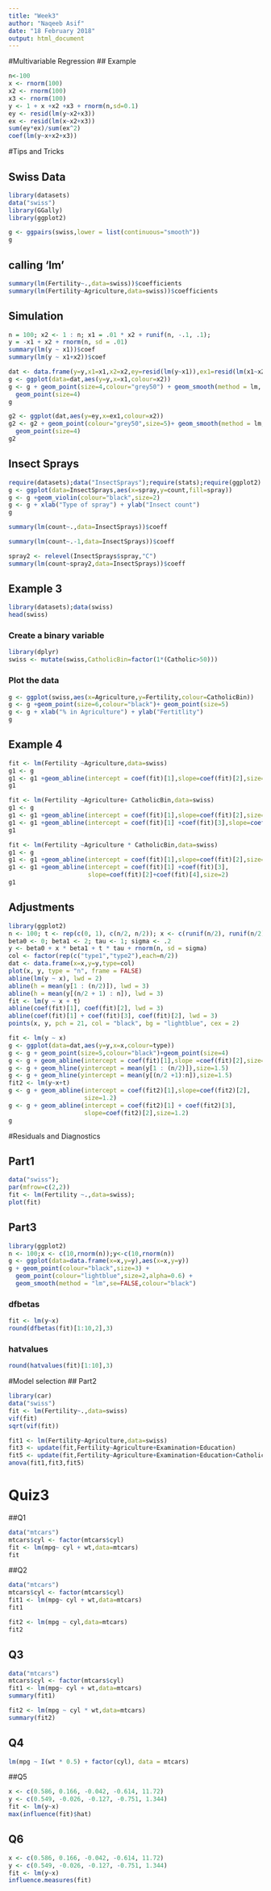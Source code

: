 ```yaml
---
title: "Week3"
author: "Naqeeb Asif"
date: "18 February 2018"
output: html_document
---
```


#Multivariable Regression
## Example

```r
n<-100
x <- rnorm(100)
x2 <- rnorm(100)
x3 <- rnorm(100)
y <- 1 + x +x2 +x3 + rnorm(n,sd=0.1)
ey <- resid(lm(y~x2+x3))
ex <- resid(lm(x~x2+x3))
sum(ey*ex)/sum(ex^2)
coef(lm(y~x+x2+x3))
```

#Tips and Tricks

## Swiss Data

```r
library(datasets)
data("swiss")
library(GGally)
library(ggplot2)

g <- ggpairs(swiss,lower = list(continuous="smooth"))
g
```

## calling 'lm'

```r
summary(lm(Fertility~.,data=swiss))$coefficients
summary(lm(Fertility~Agriculture,data=swiss))$coefficients
```

## Simulation
```r
n = 100; x2 <- 1 : n; x1 = .01 * x2 + runif(n, -.1, .1); 
y = -x1 + x2 + rnorm(n, sd = .01)
summary(lm(y ~ x1))$coef
summary(lm(y ~ x1+x2))$coef
```

```r
dat <- data.frame(y=y,x1=x1,x2=x2,ey=resid(lm(y~x1)),ex1=resid(lm(x1~x2)))
g <- ggplot(data=dat,aes(y=y,x=x1,colour=x2))
g <- g + geom_point(size=4,colour="grey50") + geom_smooth(method = lm, se=FALSE) +
  geom_point(size=4)
g
```

```r
g2 <- ggplot(dat,aes(y=ey,x=ex1,colour=x2))
g2 <- g2 + geom_point(colour="grey50",size=5)+ geom_smooth(method = lm, se=FALSE,colour="black") + 
  geom_point(size=4)
g2
```

## Insect Sprays
```r
require(datasets);data("InsectSprays");require(stats);require(ggplot2)
g <- ggplot(data=InsectSprays,aes(x=spray,y=count,fill=spray))
g <- g +geom_violin(colour="black",size=2)
g <- g + xlab("Type of spray") + ylab("Insect count")
g
```
```r
summary(lm(count~.,data=InsectSprays))$coeff
```

```r
summary(lm(count~.-1,data=InsectSprays))$coeff

```

```r
spray2 <- relevel(InsectSprays$spray,"C")
summary(lm(count~spray2,data=InsectSprays))$coeff
```

## Example 3

```r
library(datasets);data(swiss)
head(swiss)
```

### Create a binary variable
```r
library(dplyr)
swiss <- mutate(swiss,CatholicBin=factor(1*(Catholic>50)))

```

### Plot the data
```r
g <- ggplot(swiss,aes(x=Agriculture,y=Fertility,colour=CatholicBin))
g <- g +geom_point(size=6,colour="black")+ geom_point(size=5)
g <- g + xlab("% in Agriculture") + ylab("Fertitlity")
g
```

## Example 4

```r
fit <- lm(Fertility ~Agriculture,data=swiss)
g1 <- g
g1 <- g1 +geom_abline(intercept = coef(fit)[1],slope=coef(fit)[2],size=2)
g1
```

```r
fit <- lm(Fertility ~Agriculture+ CatholicBin,data=swiss)
g1 <- g
g1 <- g1 +geom_abline(intercept = coef(fit)[1],slope=coef(fit)[2],size=2)
g1 <- g1 +geom_abline(intercept = coef(fit)[1] +coef(fit)[3],slope=coef(fit)[2],size=2)
g1
```

```r
fit <- lm(Fertility ~Agriculture * CatholicBin,data=swiss)
g1 <- g
g1 <- g1 +geom_abline(intercept = coef(fit)[1],slope=coef(fit)[2],size=2)
g1 <- g1 +geom_abline(intercept = coef(fit)[1] +coef(fit)[3],
                      slope=coef(fit)[2]+coef(fit)[4],size=2)
g1

```

## Adjustments

```r
library(ggplot2)
n <- 100; t <- rep(c(0, 1), c(n/2, n/2)); x <- c(runif(n/2), runif(n/2));
beta0 <- 0; beta1 <- 2; tau <- 1; sigma <- .2
y <- beta0 + x * beta1 + t * tau + rnorm(n, sd = sigma)
col <- factor(rep(c("type1","type2"),each=n/2))
dat <- data.frame(x=x,y=y,type=col)
plot(x, y, type = "n", frame = FALSE)
abline(lm(y ~ x), lwd = 2)
abline(h = mean(y[1 : (n/2)]), lwd = 3)
abline(h = mean(y[(n/2 + 1) : n]), lwd = 3)
fit <- lm(y ~ x + t)
abline(coef(fit)[1], coef(fit)[2], lwd = 3)
abline(coef(fit)[1] + coef(fit)[3], coef(fit)[2], lwd = 3)
points(x, y, pch = 21, col = "black", bg = "lightblue", cex = 2)
```

```r
fit <- lm(y ~ x)
g <- ggplot(data=dat,aes(y=y,x=x,colour=type))
g <- g + geom_point(size=5,colour="black")+geom_point(size=4)
g <- g + geom_abline(intercept = coef(fit)[1],slope =coef(fit)[2],size=1.5)
g <- g + geom_hline(yintercept = mean(y[1 : (n/2)]),size=1.5)
g <- g + geom_hline(yintercept = mean(y[(n/2 +1):n]),size=1.5)
fit2 <- lm(y~x+t)
g <- g + geom_abline(intercept = coef(fit2)[1],slope=coef(fit2)[2],
                     size=1.2)
g <- g + geom_abline(intercept = coef(fit2)[1] + coef(fit2)[3],
                     slope=coef(fit2)[2],size=1.2)
g
```

#Residuals and Diagnostics 

## Part1

```r
data("swiss");
par(mfrow=c(2,2))
fit <- lm(Fertility ~.,data=swiss);
plot(fit)
```

## Part3

```r
library(ggplot2)
n <- 100;x <- c(10,rnorm(n));y<-c(10,rnorm(n))
g <- ggplot(data=data.frame(x=x,y=y),aes(x=x,y=y))
g + geom_point(colour="black",size=3) +
  geom_point(colour="lightblue",size=2,alpha=0.6) +
  geom_smooth(method = "lm",se=FALSE,colour="black")
```

### dfbetas
```r
fit <- lm(y~x)
round(dfbetas(fit)[1:10,2],3)
```

### hatvalues
```r
round(hatvalues(fit)[1:10],3)
```

#Model selection
## Part2
```r
library(car)
data("swiss")
fit <- lm(Fertility~.,data=swiss)
vif(fit)
sqrt(vif(fit))
```

```r
fit1 <- lm(Fertility~Agriculture,data=swiss)
fit3 <- update(fit,Fertility~Agriculture+Examination+Education)
fit5 <- update(fit,Fertility~Agriculture+Examination+Education+Catholic+Infant.Mortality)
anova(fit1,fit3,fit5)
```

# Quiz3

##Q1

```r
data("mtcars")
mtcars$cyl <- factor(mtcars$cyl)
fit <- lm(mpg~ cyl + wt,data=mtcars)
fit
```

##Q2

```r
data("mtcars")
mtcars$cyl <- factor(mtcars$cyl)
fit1 <- lm(mpg~ cyl + wt,data=mtcars)
fit1

fit2 <- lm(mpg ~ cyl,data=mtcars)
fit2
```

## Q3
```r
data("mtcars")
mtcars$cyl <- factor(mtcars$cyl)
fit1 <- lm(mpg~ cyl + wt,data=mtcars)
summary(fit1)

fit2 <- lm(mpg ~ cyl * wt,data=mtcars)
summary(fit2)
```
## Q4

```r
lm(mpg ~ I(wt * 0.5) + factor(cyl), data = mtcars)

```

##Q5

```r
x <- c(0.586, 0.166, -0.042, -0.614, 11.72)
y <- c(0.549, -0.026, -0.127, -0.751, 1.344)
fit <- lm(y~x)
max(influence(fit)$hat)
```

## Q6

```r
x <- c(0.586, 0.166, -0.042, -0.614, 11.72)
y <- c(0.549, -0.026, -0.127, -0.751, 1.344)
fit <- lm(y~x)
influence.measures(fit)

```
